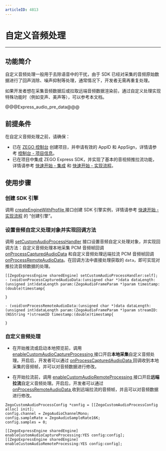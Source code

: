 ```yaml
---
articleID: 4813
---
```

# 自定义音频处理

---

## 功能简介

自定义音频处理一般用于去除语音中的干扰，由于 SDK 已经对采集的音频原始数据进行了回声消除、噪声抑制等处理，通常情况下，开发者无需再重复处理。

如果开发者想在采集音频数据后或拉取远端音频数据渲染前，通过自定义处理实现特殊功能时（例如变声、美声等），可以参考本文档。


@@@Express_audio_pre_data@@@



## 前提条件

在自定义音频处理之前，请确保：

- 已在 [ZEGO 控制台](https://console.zego.im) 创建项目，并申请有效的 AppID 和 AppSign，详情请参考 [控制台 - 项目信息](https://doc-zh.zego.im/article/12107)。
- 已在项目中集成 ZEGO Express SDK，并实现了基本的音视频推拉流功能，详情请参考 [快速开始 - 集成](!Integration/SDK_Integration) 和 [快速开始 - 实现流程](!Integration/Solution_Implementation)。



## 使用步骤

### 创建 SDK 引擎

调用 [createEngineWithProfile ](@createEngineWithProfile) 接口创建 SDK 引擎实例，详情请参考 [快速开始 - 实现流程](!Integration/Solution_Implementation#CreateEngine) 的 “创建引擎”。


### 设置音频自定义处理对象并实现回调方法

调用 [setCustomAudioProcessHandler](@setCustomAudioProcessHandler) 接口设置音频自定义处理对象，并实现回调方法：自定义音频处理本地采集 PCM 音频帧回调 [onProcessCapturedAudioData](@onProcessCapturedAudioData) 和自定义音频处理远端拉流 PCM 音频帧回调 [onProcessRemoteAudioData](@onProcessRemoteAudioData)。在回调方法中直接处理获取的 `data`，即可实现对推拉流音频数据的处理。

```objc
[[ZegoExpressEngine sharedEngine] setCustomAudioProcessHandler:self];
- (void)onProcessCapturedAudioData:(unsigned char *)data dataLength:(unsigned int)dataLength param:(ZegoAudioFrameParam *)param timestamp:(double)timestamp{

}

- (void)onProcessRemoteAudioData:(unsigned char *)data dataLength:(unsigned int)dataLength param:(ZegoAudioFrameParam *)param streamID:(NSString *)streamID timestamp:(double)timestamp{

}
```


### 自定义音频处理

- 在开始推流或启动本地预览前，调用 [enableCustomAudioCaptureProcessing ](@enableCustomAudioCaptureProcessing) 接口开启**本地采集**自定义音频处理。开启后，开发者可以通过 [onProcessCapturedAudioData ](@onProcessCapturedAudioData) 回调收到本地采集的音频帧，并可以对音频数据进行修改。

- 在开始拉流前，调用 [enableCustomAudioRemoteProcessing ](@enableCustomAudioRemoteProcessing) 接口开启**远端拉流**自定义音频处理。开启后，开发者可以通过 [onProcessRemoteAudioData ](@onProcessRemoteAudioData) 收到远端拉流的音频帧，并且可以对音频数据进行修改。


```objc
ZegoCustomAudioProcessConfig *config = [[ZegoCustomAudioProcessConfig alloc] init];
config.channel = ZegoAudioChannelMono;
config.sampleRate = ZegoAudioSampleRate16K;
config.samples = 0;

[[ZegoExpressEngine sharedEngine] enableCustomAudioCaptureProcessing:YES config:config];
[[ZegoExpressEngine sharedEngine] enableCustomAudioRemoteProcessing:YES config:config];
```
